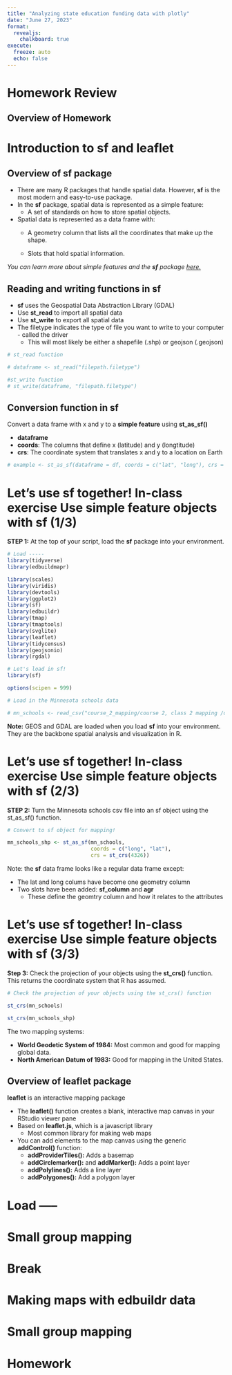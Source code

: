 ```yaml
---
title: "Analyzing state education funding data with plotly"
date: "June 27, 2023"
format:
  revealjs:
    chalkboard: true
execute:
  freeze: auto
  echo: false
---
```


# Homework Review

## Overview of Homework

# Introduction to sf and leaflet

## Overview of **sf** package

-   There are many R packages that handle spatial data. However, **sf** is the most modern and easy-to-use package.
-   In the **sf** package, spatial data is represented as a simple feature:
    -   A set of standards on how to store spatial objects.
-   Spatial data is represented as a data frame with:
    -   A geometry column that lists all the coordinates that make up the shape.

    -   Slots that hold spatial information.

*You can learn more about simple features and the **sf** package [here.](https://r-spatial.github.io/sf/articles/sf1.html)*

## Reading and writing functions in **sf**

-   **sf** uses the Geospatial Data Abstraction Library (GDAL)
-   Use **st_read** to import all spatial data
-   Use **st_write** to export all spatial data
-   The filetype indicates the type of file you want to write to your computer - called the driver
    -   This will most likely be either a shapefile (.shp) or geojson (.geojson)

```r
# st_read function 

# dataframe <- st_read("filepath.filetype")

#st_write function 
# st_write(dataframe, "filepath.filetype")

```

## Conversion function in **sf**

Convert a data frame with x and y to a **simple feature** using **st_as_sf()**

-   **dataframe**
-   **coords**: The columns that define x (latitude) and y (longtitude)
-   **crs**: The coordinate system that translates x and y to a location on Earth

```r

# example <- st_as_sf(dataframe = df, coords = c("lat", "long"), crs = 4236)

```

# Let's use **sf** together! In-class exercise Use simple feature objects with **sf** (1/3)

**STEP 1:** At the top of your script, load the **sf** package into your environment.

```r

# Load -----
library(tidyverse)
library(edbuildmapr)

library(scales)
library(viridis)
library(devtools)
library(ggplot2)
library(sf)
library(edbuildr)
library(tmap)
library(tmaptools)
library(svglite)
library(leaflet)
library(tidycensus)
library(geojsonio)
library(rgdal)

# Let's load in sf! 
library(sf)

options(scipen = 999)

# Load in the Minnesota schools data 

# mn_schools <- read_csv("course_2_mapping/course 2, class 2 mapping /data/processed/mn_schools_clean.csv")

```

**Note:** GEOS and GDAL are loaded when you load **sf** into your environment. They are the backbone spatial analysis and visualization in R.

# Let's use **sf** together! In-class exercise Use simple feature objects with **sf** (2/3)

**STEP 2:** Turn the Minnesota schools csv file into an sf object using the st_as_sf() function.

```r

# Convert to sf object for mapping! 

mn_schools_shp <- st_as_sf(mn_schools,
                           coords = c("long", "lat"),
                           crs = st_crs(4326))


```

Note: the **sf** data frame looks like a regular data frame except:

-   The lat and long colums have become one geometry column
-   Two slots have been added: **sf_column** and **agr**
    -   These define the geomtry column and how it relates to the attributes

# Let's use **sf** together! In-class exercise Use simple feature objects with **sf** (3/3)

**Step 3:** Check the projection of your objects using the **st_crs()** function. This returns the coordinate system that R has assumed.

```r
# Check the projection of your objects using the st_crs() function 

st_crs(mn_schools)

st_crs(mn_schools_shp)
```

The two mapping systems:

-   **World Geodetic System of 1984:** Most common and good for mapping global data.
-   **North American Datum of 1983:** Good for mapping in the United States.

## Overview of **leaflet** package

**leaflet** is an interactive mapping package

-   The **leaflet()** function creates a blank, interactive map canvas in your RStudio viewer pane
-   Based on **leaflet.js**, which is a javascript library
    -   Most common library for making web maps
-   You can add elements to the map canvas using the generic **addControl()** function:
    -   **addProviderTiles():** Adds a basemap 
    -   **addCirclemarker():** and **addMarker():** Adds a point layer 
    -   **addPolylines():** Adds a line layer 
    -   **addPolygones():** Add a polygon layer 
    
    

# Load -----

# Small group mapping

# Break

# Making maps with edbuildr data

# Small group mapping

# Homework
